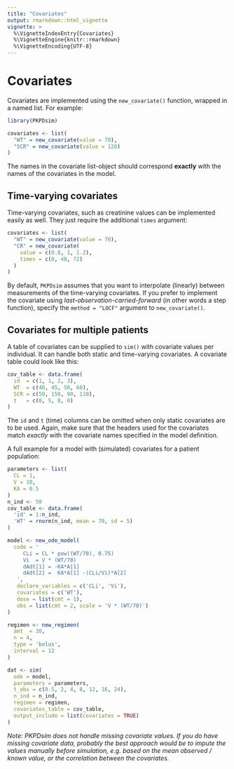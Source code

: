 ```yaml
---
title: "Covariates"
output: rmarkdown::html_vignette
vignette: >
  %\VignetteIndexEntry{Covariates}
  %\VignetteEngine{knitr::rmarkdown}
  %\VignetteEncoding{UTF-8}
---
```


# Covariates

Covariates are implemented using the `new_covariate()` function, wrapped in a 
named list. For example:

```r
library(PKPDsim)
```

```r
covariates <- list(
  "WT" = new_covariate(value = 70),
  "SCR" = new_covariate(value = 120)
)
```

The names in the covariate list-object should correspond **exactly** with the names of the covariates in the model.

## Time-varying covariates

Time-varying covariates, such as creatinine values can be implemented easily as well. They just require the additional `times` argument:

```r
covariates <- list(
  "WT" = new_covariate(value = 70),
  "CR" = new_covariate(
    value = c(0.8, 1, 1.2),
    times = c(0, 48, 72)
  )
)
```

By default, `PKPDsim` assumes that you want to interpolate (linearly) between 
measurements of the time-varying covariates. If you prefer to implement the 
covariate using *last-observation-carried-forward* (in other words a step 
function), specify the `method = "LOCF"` argument to `new_covariate()`.

## Covariates for multiple patients

A table of covariates can be supplied to `sim()` with covariate values per 
individual. It can handle both static and time-varying covariates. A covariate 
table could look like this:

```r
cov_table <- data.frame(
  id  = c(1, 1, 2, 3),
  WT  = c(40, 45, 50, 60),
  SCR = c(50, 150, 90, 110),
  t   = c(0, 5, 0, 0)
)
```

The `id` and `t` (time) columns can be omitted when only static covariates are 
to be used. Again, make sure that the headers used for the covariates match 
*exactly* with the covariate names specified in the model definition.

A full example for a model with (simulated) covariates for a patient population:

```r
parameters <- list(
  CL = 1,
  V = 10,
  KA = 0.5
)
n_ind <- 50
cov_table <- data.frame(
  'id' = 1:n_ind,
  'WT' = rnorm(n_ind, mean = 70, sd = 5)
)

model <- new_ode_model(
  code = '
     CLi = CL * pow((WT/70), 0.75)
     Vi  = V * (WT/70)
     dAdt[1] = -KA*A[1]
     dAdt[2] =  KA*A[1] -(CLi/Vi)*A[2]
   ',
   declare_variables = c('CLi', 'Vi'),
   covariates = c('WT'),
   dose = list(cmt = 1),
   obs = list(cmt = 2, scale = 'V * (WT/70)')
)

regimen <- new_regimen(
  amt  = 30,
  n = 4,
  type = 'bolus',
  interval = 12
)

dat <- sim(
  ode = model,
  parameters = parameters,
  t_obs = c(0.5, 2, 4, 8, 12, 16, 24),
  n_ind = n_ind,
  regimen = regimen,
  covariates_table = cov_table,
  output_include = list(covariates = TRUE)
)
```

*Note: PKPDsim does not handle missing covariate values. If you do have missing covariate data, probably the best approach would be to impute the values manually before simulation, e.g. based on the mean observed / known value, or the correlation between the covariates.*

